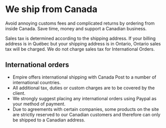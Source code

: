 # We ship from Canada

Avoid annoying customs fees and complicated returns by ordering from inside Canada. Save time, money and support a Canadian business.

Sales tax is determined according to the shipping address. If your billing address is in Québec but your shipping address is in Ontario, Ontario sales tax will be charged. We do not charge sales tax for International Orders.

## International orders

- Empire offers international shipping with Canada Post to a number of international countries.
- All additional tax, duties or custom charges are to be covered by the client.
- We strongly suggest placing any international orders using Paypal as your method of payment.
- Due to agreements with certain companies, some products on the site are strictly reserved to our Canadian customers and therefore can only be shipped to a Canadian address.

